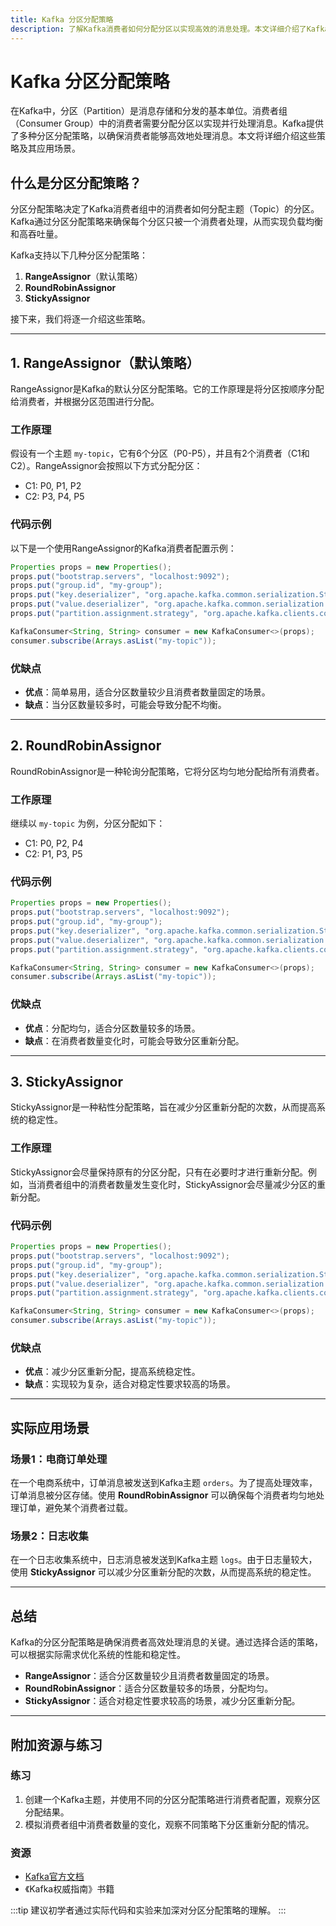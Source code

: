 ```yaml
---
title: Kafka 分区分配策略
description: 了解Kafka消费者如何分配分区以实现高效的消息处理。本文详细介绍了Kafka分区分配策略的概念、实现方式以及实际应用场景。
---
```


# Kafka 分区分配策略

在Kafka中，分区（Partition）是消息存储和分发的基本单位。消费者组（Consumer Group）中的消费者需要分配分区以实现并行处理消息。Kafka提供了多种分区分配策略，以确保消费者能够高效地处理消息。本文将详细介绍这些策略及其应用场景。

## 什么是分区分配策略？

分区分配策略决定了Kafka消费者组中的消费者如何分配主题（Topic）的分区。Kafka通过分区分配策略来确保每个分区只被一个消费者处理，从而实现负载均衡和高吞吐量。

Kafka支持以下几种分区分配策略：

1. **RangeAssignor**（默认策略）
2. **RoundRobinAssignor**
3. **StickyAssignor**

接下来，我们将逐一介绍这些策略。

---

## 1. RangeAssignor（默认策略）

RangeAssignor是Kafka的默认分区分配策略。它的工作原理是将分区按顺序分配给消费者，并根据分区范围进行分配。

### 工作原理

假设有一个主题 `my-topic`，它有6个分区（P0-P5），并且有2个消费者（C1和C2）。RangeAssignor会按照以下方式分配分区：

- C1: P0, P1, P2
- C2: P3, P4, P5

### 代码示例

以下是一个使用RangeAssignor的Kafka消费者配置示例：

```java
Properties props = new Properties();
props.put("bootstrap.servers", "localhost:9092");
props.put("group.id", "my-group");
props.put("key.deserializer", "org.apache.kafka.common.serialization.StringDeserializer");
props.put("value.deserializer", "org.apache.kafka.common.serialization.StringDeserializer");
props.put("partition.assignment.strategy", "org.apache.kafka.clients.consumer.RangeAssignor");

KafkaConsumer<String, String> consumer = new KafkaConsumer<>(props);
consumer.subscribe(Arrays.asList("my-topic"));
```

### 优缺点

- **优点**：简单易用，适合分区数量较少且消费者数量固定的场景。
- **缺点**：当分区数量较多时，可能会导致分配不均衡。

---

## 2. RoundRobinAssignor

RoundRobinAssignor是一种轮询分配策略，它将分区均匀地分配给所有消费者。

### 工作原理

继续以 `my-topic` 为例，分区分配如下：

- C1: P0, P2, P4
- C2: P1, P3, P5

### 代码示例

```java
Properties props = new Properties();
props.put("bootstrap.servers", "localhost:9092");
props.put("group.id", "my-group");
props.put("key.deserializer", "org.apache.kafka.common.serialization.StringDeserializer");
props.put("value.deserializer", "org.apache.kafka.common.serialization.StringDeserializer");
props.put("partition.assignment.strategy", "org.apache.kafka.clients.consumer.RoundRobinAssignor");

KafkaConsumer<String, String> consumer = new KafkaConsumer<>(props);
consumer.subscribe(Arrays.asList("my-topic"));
```

### 优缺点

- **优点**：分配均匀，适合分区数量较多的场景。
- **缺点**：在消费者数量变化时，可能会导致分区重新分配。

---

## 3. StickyAssignor

StickyAssignor是一种粘性分配策略，旨在减少分区重新分配的次数，从而提高系统的稳定性。

### 工作原理

StickyAssignor会尽量保持原有的分区分配，只有在必要时才进行重新分配。例如，当消费者组中的消费者数量发生变化时，StickyAssignor会尽量减少分区的重新分配。

### 代码示例

```java
Properties props = new Properties();
props.put("bootstrap.servers", "localhost:9092");
props.put("group.id", "my-group");
props.put("key.deserializer", "org.apache.kafka.common.serialization.StringDeserializer");
props.put("value.deserializer", "org.apache.kafka.common.serialization.StringDeserializer");
props.put("partition.assignment.strategy", "org.apache.kafka.clients.consumer.StickyAssignor");

KafkaConsumer<String, String> consumer = new KafkaConsumer<>(props);
consumer.subscribe(Arrays.asList("my-topic"));
```

### 优缺点

- **优点**：减少分区重新分配，提高系统稳定性。
- **缺点**：实现较为复杂，适合对稳定性要求较高的场景。

---

## 实际应用场景

### 场景1：电商订单处理

在一个电商系统中，订单消息被发送到Kafka主题 `orders`。为了提高处理效率，订单消息被分区存储。使用 **RoundRobinAssignor** 可以确保每个消费者均匀地处理订单，避免某个消费者过载。

### 场景2：日志收集

在一个日志收集系统中，日志消息被发送到Kafka主题 `logs`。由于日志量较大，使用 **StickyAssignor** 可以减少分区重新分配的次数，从而提高系统的稳定性。

---

## 总结

Kafka的分区分配策略是确保消费者高效处理消息的关键。通过选择合适的策略，可以根据实际需求优化系统的性能和稳定性。

- **RangeAssignor**：适合分区数量较少且消费者数量固定的场景。
- **RoundRobinAssignor**：适合分区数量较多的场景，分配均匀。
- **StickyAssignor**：适合对稳定性要求较高的场景，减少分区重新分配。

---

## 附加资源与练习

### 练习
1. 创建一个Kafka主题，并使用不同的分区分配策略进行消费者配置，观察分区分配结果。
2. 模拟消费者组中消费者数量的变化，观察不同策略下分区重新分配的情况。

### 资源
- [Kafka官方文档](https://kafka.apache.org/documentation/)
- 《Kafka权威指南》书籍

:::tip
建议初学者通过实际代码和实验来加深对分区分配策略的理解。
:::